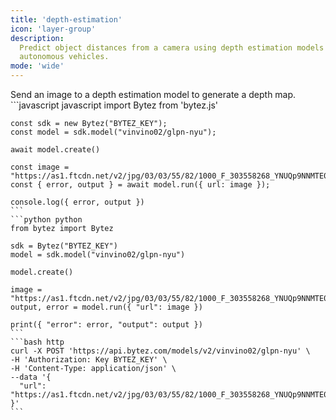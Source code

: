 ```yaml
---
title: 'depth-estimation'
icon: 'layer-group'
description:
  Predict object distances from a camera using depth estimation models for robotics, AR, and
  autonomous vehicles.
mode: 'wide'
---
```



<Accordion defaultOpen title="Basic usage">
  Send an image to a depth estimation model to generate a depth map.

  <CodeGroup>
    ```javascript javascript
    import Bytez from 'bytez.js'

    const sdk = new Bytez("BYTEZ_KEY");
    const model = sdk.model("vinvino02/glpn-nyu");

    await model.create()

    const image = "https://as1.ftcdn.net/v2/jpg/03/03/55/82/1000_F_303558268_YNUQp9NNMTE0X4zrj314mbWcDHd1pZPD.jpg"
    const { error, output } = await model.run({ url: image });

    console.log({ error, output })
    ```
    ```python python
    from bytez import Bytez

    sdk = Bytez("BYTEZ_KEY")
    model = sdk.model("vinvino02/glpn-nyu")

    model.create()

    image = "https://as1.ftcdn.net/v2/jpg/03/03/55/82/1000_F_303558268_YNUQp9NNMTE0X4zrj314mbWcDHd1pZPD.jpg"
    output, error = model.run({ "url": image })

    print({ "error": error, "output": output })
    ```
    ```bash http
    curl -X POST 'https://api.bytez.com/models/v2/vinvino02/glpn-nyu' \
    -H 'Authorization: Key BYTEZ_KEY' \
    -H 'Content-Type: application/json' \
    --data '{
      "url": "https://as1.ftcdn.net/v2/jpg/03/03/55/82/1000_F_303558268_YNUQp9NNMTE0X4zrj314mbWcDHd1pZPD.jpg"
    }'
    ```

  </CodeGroup>
  <Base64 type='image' />

</Accordion>
